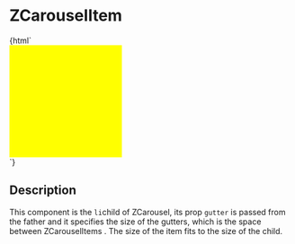 
<Meta title="ZCarouselItem" component="z-carousel-item" />

# ZCarouselItem

<Preview>
  <Story name="ZCarouselItem-sample">
    {html`<z-carousel-item>
      <div style="width: 200px; height: 200px; background-color: yellow"></div
    ></z-carousel-item>`}
  </Story>
</Preview>

<Props of="z-carousel-item" />

## Description

This component is the `li`child of ZCarousel, its prop `gutter` is passed from the father and
it specifies the size of the gutters, which is the space between ZCarouselItems .
The size of the item fits to the size of the child.
